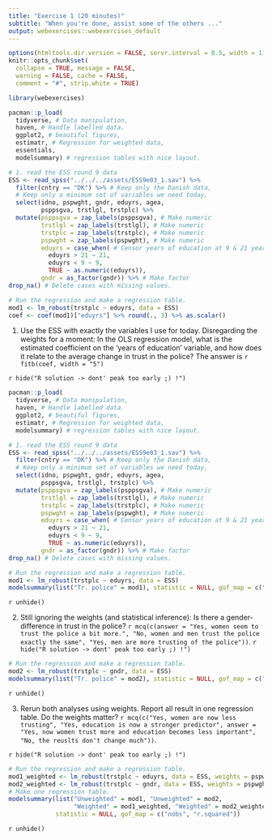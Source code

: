 ```yaml
---
title: "Exercise 1 (20 minutes)"
subtitle: "When you're done, assist some of the others ..."
output: webexercises::webexercises_default
---
```


```r
options(htmltools.dir.version = FALSE, servr.interval = 0.5, width = 115, digits = 2)
knitr::opts_chunk$set(
  collapse = TRUE, message = FALSE, 
  warning = FALSE, cache = FALSE,
  comment = "#", strip.white = TRUE)

library(webexercises)
```

```r
pacman::p_load(
  tidyverse, # Data manipulation,
  haven, # Handle labelled data.
  ggplot2, # beautiful figures,
  estimatr, # Regression for weighted data,
  essentials,
  modelsummary) # regression tables with nice layout.

# 1. read the ESS round 9 data
ESS <- read_spss("../../../assets/ESS9e03_1.sav") %>%
  filter(cntry == "DK") %>% # Keep only the Danish data,
  # Keep only a minimum set of variables we need today,
  select(idno, pspwght, gndr, eduyrs, agea, 
         psppsgva, trstlgl, trstplc) %>%
  mutate(psppsgva = zap_labels(psppsgva), # Make numeric
         trstlgl = zap_labels(trstlgl), # Make numeric
         trstplc = zap_labels(trstplc), # Make numeric
         pspwght = zap_labels(pspwght), # Make numeric
         eduyrs = case_when( # Censor years of education at 9 & 21 years.
           eduyrs > 21 ~ 21,
           eduyrs < 9 ~ 9,
           TRUE ~ as.numeric(eduyrs)),
         gndr = as_factor(gndr)) %>% # Make factor
drop_na() # Delete cases with missing values.

# Run the regression and make a regression table.
mod1 <- lm_robust(trstplc ~ eduyrs, data = ESS)
coef <- coef(mod1)["eduyrs"] %>% round(., 3) %>% as.scalar()
```

1. Use the ESS with exactly the variables I use for today. Disregarding the weights for a moment: In the OLS regression model, what is the estimated coefficient on the 'years of education' variable, and how does it relate to the average change in trust in the police? The answer is `r fitb(coef, width = "5")`
  
`r hide("R solution -> dont' peak too early ;) !")`
```r
pacman::p_load(
  tidyverse, # Data manipulation,
  haven, # Handle labelled data.
  ggplot2, # beautiful figures,
  estimatr, # Regression for weighted data,
  modelsummary) # regression tables with nice layout.

# 1. read the ESS round 9 data
ESS <- read_spss("../../../assets/ESS9e03_1.sav") %>%
  filter(cntry == "DK") %>% # Keep only the Danish data,
  # Keep only a minimum set of variables we need today,
  select(idno, pspwght, gndr, eduyrs, agea, 
         psppsgva, trstlgl, trstplc) %>%
  mutate(psppsgva = zap_labels(psppsgva), # Make numeric
         trstlgl = zap_labels(trstlgl), # Make numeric
         trstplc = zap_labels(trstplc), # Make numeric
         pspwght = zap_labels(pspwght), # Make numeric
         eduyrs = case_when( # Censor years of education at 9 & 21 years.
           eduyrs > 21 ~ 21,
           eduyrs < 9 ~ 9,
           TRUE ~ as.numeric(eduyrs)),
         gndr = as_factor(gndr)) %>% # Make factor
drop_na() # Delete cases with missing values.

# Run the regression and make a regression table.
mod1 <- lm_robust(trstplc ~ eduyrs, data = ESS)
modelsummary(list("Tr. police" = mod1), statistic = NULL, gof_map = c("nobs", "r.squared"))
```
`r unhide()`

2. Still ignoring the weights (and statistical inference): Is there a gender-difference in trust in the police? `r mcq(c(answer = "Yes, women seem to trust the police a bit more.", "No, women and men trust the police exactly the same", "Yes, men are more trusting of the police"))`.
`r hide("R solution -> dont' peak too early ;) !")`
```r
# Run the regression and make a regression table.
mod2 <- lm_robust(trstplc ~ gndr, data = ESS)
modelsummary(list("Tr. police" = mod2), statistic = NULL, gof_map = c("nobs", "r.squared"))
```
`r unhide()`

3. Rerun both analyses using weights. Report all result in one regression table. Do the weights matter? `r mcq(c("Yes, women are now less trusting", "Yes, education is now a stronger predictor", answer = "Yes, now women trust more and education becomes less important", "No, the reuslts don't change much"))`.

`r hide("R solution -> dont' peak too early ;) !")`
```r
# Run the regression and make a regression table.
mod1_weighted <- lm_robust(trstplc ~ eduyrs, data = ESS, weights = pspwght)
mod2_weighted <- lm_robust(trstplc ~ gndr, data = ESS, weights = pspwght)
# Make one regression table.
modelsummary(list("Unweighted" = mod1, "Unweighted" = mod2, 
                  "Weighted" = mod1_weighted, "Weighted" = mod2_weighted),
             statistic = NULL, gof_map = c("nobs", "r.squared"))
```
`r unhide()`
